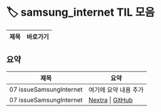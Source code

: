 
# 🏷️ samsung_internet TIL 모음

<LabelIcons />

| 제목 | 바로가기 |
|------|----------|

## 요약

| 제목 | 요약 |
|------|------|
| 07 issueSamsungInternet | 여기에 요약 내용 추가 |
| 07 issueSamsungInternet | [Nextra](/til/til-2025/til-07/07-issueSamsungInternet) \| [GitHub](https://github.com/MinHyeok-lee1/TIL/blob/main/2025/07/07-issueSamsungInternet.md) |
